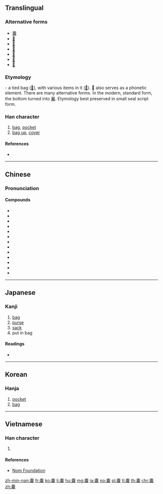 {{character info/new}}
==Translingual==

===Alternative forms===
* [[嚢]]
* [[𡄜]]
* [[𢑿]]
* [[𣡦]]
* [[𣡪]]
* [[𧛦]]
* [[𣡏]]

===Etymology===
{{Han etyl}}
{{liushu|ic}} - a tied bag ([[𣒚]]), with various items in it ([[𤕦]]). 𤕦 also serves as a phonetic element. There are many alternative forms. In the modern, standard form, the bottom turned into [[襄]]. Etymology best preserved in small seal script form.

===Han character===
{{Han char|rn=30|rad=口|as=19|sn=22|four=00732|canj=JBRRV|ids=}}

# [[bag]], [[pocket]]
# [[bag up]], [[cover]]

====References====
* {{Han ref|kx=0215.140|dkj=04633|dj=0438.140|hdz=10707.130|uh=56CA|ud=22218|bh=C56E|bd=50542}}

----

==Chinese==
{{zh-forms}}

===Pronunciation===
{{zh-pron
|m=náng
|c=nong4
|mn=lông/long
|mc=y
|oc=y
|ma=
|cat=n,v
}}

====Compounds====
* {{zh-l|背囊|backpack}}
* {{zh-l|膽囊|gallbladder}}
* {{zh-l|膠囊|gelatine capsules}}
* {{zh-l|貝羚膠囊}}
* {{zh-l|全天麻膠囊}}
* {{zh-l|獨一味膠囊}}
* {{zh-l|風濕骨痛膠囊}}
* {{zh-l|婦炎淨膠囊}}
* {{zh-l|桂龍咳喘寧膠囊}}
* {{zh-l|猴頭健胃靈膠囊}}
* {{zh-l|金水寶膠囊}}
* {{zh-l|十滴水軟膠囊}}
* {{zh-l|養血生髮膠囊}}

----

==Japanese==

===Kanji===
{{ja-kanji|grade=|rs=口19}}

# [[bag]]
# [[purse]]
# [[sack]]
# put in bag


====Readings====
* {{ja-readings|on=[[のう]] (nō)|kun=[[ふくろ]] (fukuro)}}

----

==Korean==

===Hanja===
{{ko-hanja|hangeul=낭|rv=nang|mr=nang}}

# [[pocket]]
# [[bag]]

----

==Vietnamese==

===Han character===
{{vi-hantu|[[nang]], [[nẵng]]|rs=口19}}

# {{defn|lang=vi|sort=口19}}

====References====
* [http://nomfoundation.org/common/nom_details.php?codepoint=56ca Nom Foundation]

[[zh-min-nan:囊]]
[[fr:囊]]
[[ko:囊]]
[[li:囊]]
[[hu:囊]]
[[mg:囊]]
[[ja:囊]]
[[no:囊]]
[[pl:囊]]
[[tl:囊]]
[[th:囊]]
[[chr:囊]]
[[zh:囊]]